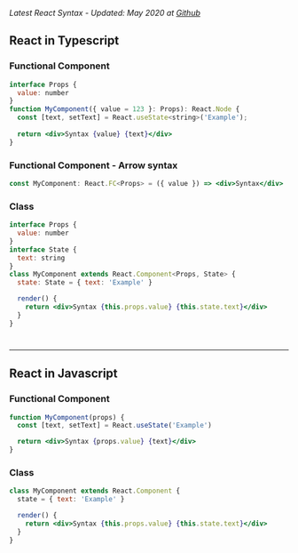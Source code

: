 
_Latest React Syntax - Updated: May 2020 at [Github](https://github.com/ngduc/syntax.codes)_

## React in Typescript

### Functional Component

```.jsx
interface Props {
  value: number
}
function MyComponent({ value = 123 }: Props): React.Node {
  const [text, setText] = React.useState<string>('Example');
  
  return <div>Syntax {value} {text}</div> 
}
```

### Functional Component - Arrow syntax

```.jsx
const MyComponent: React.FC<Props> = ({ value }) => <div>Syntax</div>
```

### Class

```.jsx
interface Props {
  value: number
}
interface State {
  text: string
}
class MyComponent extends React.Component<Props, State> {
  state: State = { text: 'Example' }

  render() {
    return <div>Syntax {this.props.value} {this.state.text}</div>
  }
}
```

#
---------------

## React in Javascript

### Functional Component

```.jsx
function MyComponent(props) {
  const [text, setText] = React.useState('Example')

  return <div>Syntax {props.value} {text}</div> 
}
```

### Class

```.jsx
class MyComponent extends React.Component {
  state = { text: 'Example' }

  render() {
    return <div>Syntax {this.props.value} {this.state.text}</div>
  }
}
```
